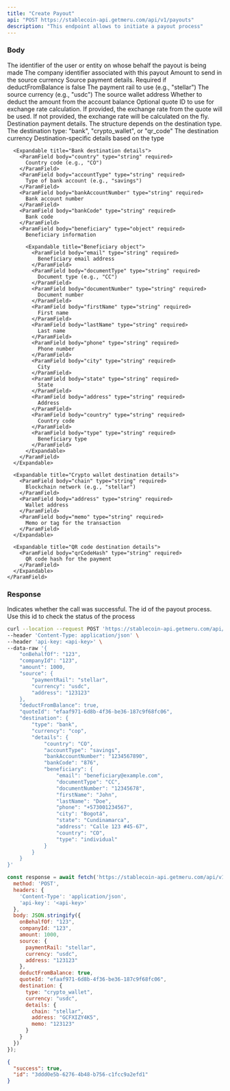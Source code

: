 ```yaml
---
title: "Create Payout"
api: "POST https://stablecoin-api.getmeru.com/api/v1/payouts"
description: "This endpoint allows to initiate a payout process"
---
```


### Body

<ParamField body="onBehalfOf" type="string" required>
  The identifier of the user or entity on whose behalf the payout is being made
</ParamField>

<ParamField body="companyId" type="string" required>
  The company identifier associated with this payout
</ParamField>

<ParamField body="amount" type="number" required>
  Amount to send in the source currency
</ParamField>

<ParamField body="source" type="object">
  Source payment details. Required if deductFromBalance is false

  <Expandable title="Source object">
    <ParamField body="paymentRail" type="string" required>
      The payment rail to use (e.g., "stellar")
    </ParamField>
    <ParamField body="currency" type="string" required>
      The source currency (e.g., "usdc")
    </ParamField>
    <ParamField body="address" type="string" required>
      The source wallet address
    </ParamField>
  </Expandable>
</ParamField>

<ParamField body="deductFromBalance" type="boolean" required>
  Whether to deduct the amount from the account balance
</ParamField>

<ParamField body="quoteId" type="string">
  Optional quote ID to use for exchange rate calculation. If provided, the exchange rate from the quote will be used. If not provided, the exchange rate will be calculated on the fly.
</ParamField>

<ParamField body="destination" type="object" required>
  Destination payment details. The structure depends on the destination type.

  <Expandable title="Destination object">
    <ParamField body="type" type="string" required>
      The destination type: "bank", "crypto_wallet", or "qr_code"
    </ParamField>
    <ParamField body="currency" type="string" required>
      The destination currency
    </ParamField>
    <ParamField body="details" type="object" required>
      Destination-specific details based on the type
      
      <Expandable title="Bank destination details">
        <ParamField body="country" type="string" required>
          Country code (e.g., "CO")
        </ParamField>
        <ParamField body="accountType" type="string" required>
          Type of bank account (e.g., "savings")
        </ParamField>
        <ParamField body="bankAccountNumber" type="string" required>
          Bank account number
        </ParamField>
        <ParamField body="bankCode" type="string" required>
          Bank code
        </ParamField>
        <ParamField body="beneficiary" type="object" required>
          Beneficiary information
          
          <Expandable title="Beneficiary object">
            <ParamField body="email" type="string" required>
              Beneficiary email address
            </ParamField>
            <ParamField body="documentType" type="string" required>
              Document type (e.g., "CC")
            </ParamField>
            <ParamField body="documentNumber" type="string" required>
              Document number
            </ParamField>
            <ParamField body="firstName" type="string" required>
              First name
            </ParamField>
            <ParamField body="lastName" type="string" required>
              Last name
            </ParamField>
            <ParamField body="phone" type="string" required>
              Phone number
            </ParamField>
            <ParamField body="city" type="string" required>
              City
            </ParamField>
            <ParamField body="state" type="string" required>
              State
            </ParamField>
            <ParamField body="address" type="string" required>
              Address
            </ParamField>
            <ParamField body="country" type="string" required>
              Country code
            </ParamField>
            <ParamField body="type" type="string" required>
              Beneficiary type
            </ParamField>
          </Expandable>
        </ParamField>
      </Expandable>
      
      <Expandable title="Crypto wallet destination details">
        <ParamField body="chain" type="string" required>
          Blockchain network (e.g., "stellar")
        </ParamField>
        <ParamField body="address" type="string" required>
          Wallet address
        </ParamField>
        <ParamField body="memo" type="string" required>
          Memo or tag for the transaction
        </ParamField>
      </Expandable>
      
      <Expandable title="QR code destination details">
        <ParamField body="qrCodeHash" type="string" required>
          QR code hash for the payment
        </ParamField>
      </Expandable>
    </ParamField>
  </Expandable>
</ParamField>

### Response

<ResponseField name="success" type="boolean">
  Indicates whether the call was successful.
</ResponseField>

<ResponseField name="id" type="string">
  The id of the payout process. Use this id to check the status of the
  process
</ResponseField>

<RequestExample>

```bash cURL
curl --location --request POST 'https://stablecoin-api.getmeru.com/api/v1/payouts' \
--header 'Content-Type: application/json' \
--header 'api-key: <api-key>' \
--data-raw '{
    "onBehalfOf": "123",
    "companyId": "123",
    "amount": 1000,
    "source": {
        "paymentRail": "stellar",
        "currency": "usdc",
        "address": "123123"
    },
    "deductFromBalance": true,
    "quoteId": "efaaf971-6d8b-4f36-be36-187c9f68fc06",
    "destination": {
        "type": "bank",
        "currency": "cop",
        "details": {
            "country": "CO",
            "accountType": "savings",
            "bankAccountNumber": "1234567890",
            "bankCode": "876",
            "beneficiary": {
                "email": "beneficiary@example.com",
                "documentType": "CC",
                "documentNumber": "12345678",
                "firstName": "John",
                "lastName": "Doe",
                "phone": "+573001234567",
                "city": "Bogotá",
                "state": "Cundinamarca",
                "address": "Calle 123 #45-67",
                "country": "CO",
                "type": "individual"
            }
        }
    }
}'
```

```js Javascript
const response = await fetch('https://stablecoin-api.getmeru.com/api/v1/payouts', {
  method: 'POST',
  headers: {
    'Content-Type': 'application/json',
    'api-key': '<api-key>'
  },
  body: JSON.stringify({
    onBehalfOf: "123",
    companyId: "123",
    amount: 1000,
    source: {
      paymentRail: "stellar",
      currency: "usdc",
      address: "123123"
    },
    deductFromBalance: true,
    quoteId: "efaaf971-6d8b-4f36-be36-187c9f68fc06",
    destination: {
      type: "crypto_wallet",
      currency: "usdc",
      details: {
        chain: "stellar",
        address: "GCFXIZY4K5",
        memo: "123123"
      }
    }
  })
});
```

</RequestExample>

<ResponseExample>

```json 200
{
  "success": true,
  "id": "3ddd0e5b-6276-4b48-b756-c1fcc9a2efd1"
}
```

</ResponseExample>
